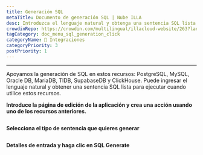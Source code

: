 ```yaml
---
title: Generación SQL
metaTitle: Documento de generación SQL | Nube ILLA
desc: Introduzca el lenguaje natural y obtenga una sentencia SQL lista para ejecutar
crowdinRepo: https://crowdin.com/multilingual/illacloud-website/263?languages=es&filter=basic&value=0
tagCategory: doc_menu_sql_generation_click
categoryName: 🔨 Integraciones
categoryPriority: 3
postPriority: 1
---
```


* * *

<Heading hidden>Generación SQL</Heading>

Apoyamos la generación de SQL en estos recursos: PostgreSQL, MySQL, Oracle DB, MariaDB, TIDB, SupabaseDB y ClickHouse. Puede ingresar el lenguaje natural y obtener una sentencia SQL lista para ejecutar cuando utilice estos recursos. 

**Introduce la página de edición de la aplicación y crea una acción usando uno de los recursos anteriores.** 

<img src='https://cdn.illacloud.com/official-website/img/docs/assemble/sql_generate.png' alt="" />

**Selecciona el tipo de sentencia que quieres generar**

<img src='https://cdn.illacloud.com/official-website/img/docs/assemble/sql_generate(1).gif' alt="" />

**Detalles de entrada y haga clic en SQL Generate**

<img src='https://cdn.illacloud.com/official-website/img/docs/assemble/sql_generate(2).png' alt="" />
